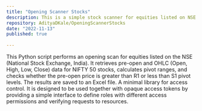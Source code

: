 ```yaml
---
title: "Opening Scanner Stocks"
description: This is a simple stock scanner for equities listed on NSE
repository: AdityaDKale/OpeningScannerStocks
date: "2022-11-13"
published: true
  
---
```

This Python script performs an opening scan for equities listed on the NSE (National Stock Exchange, India). It retrieves pre-open and OHLC (Open, High, Low, Close) data for NIFTY 50 stocks, calculates pivot ranges, and checks whether the pre-open price is greater than R1 or less than S1 pivot levels. The results are saved to an Excel file.
A minimal library for access control. It is designed to be used together with opaque access tokens by providing a simple interface to define roles with different access permissions and verifying requests to resources.

